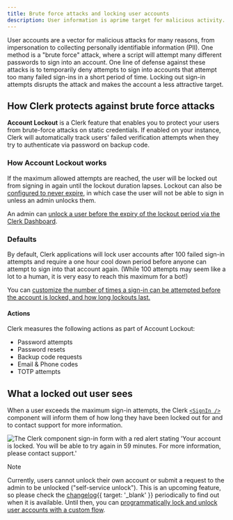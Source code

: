 ```yaml
---
title: Brute force attacks and locking user accounts
description: User information is aprime target for malicious activity. Clerk protects your users against brute force attacks by locking out accounts with too many sign-in attempts until a set period of time has passed.
---
```


User accounts are a vector for malicious attacks for many reasons, from impersonation to collecting personally identifiable information (PII). One method is a "brute force" attack, where a script will attempt many different passwords to sign into an account. One line of defense against these attacks is to temporarily deny attempts to sign into accounts that attempt too many failed sign-ins in a short period of time. Locking out sign-in attempts disrupts the attack and makes the account a less attractive target.

## How Clerk protects against brute force attacks

**Account Lockout** is a Clerk feature that enables you to protect your users from brute-force attacks on static credentials. If enabled on your instance, Clerk will automatically track users' failed verification attempts when they try to authenticate via password on backup code.

### How Account Lockout works

If the maximum allowed attempts are reached, the user will be locked out from signing in again until the lockout duration lapses. Lockout can also be [configured to never expire](/docs/security/customize-user-lockout#lock-a-user-account-forever-until-an-admin-unlocks-the-account), in which case the user will not be able to sign in unless an admin unlocks them.

An admin can [unlock a user before the expiry of the lockout period via the Clerk Dashboard](/docs/security/unlock-user-accounts).

### Defaults

By default, Clerk applications will lock user accounts after 100 failed sign-in attempts and require a one hour cool down period before anyone can attempt to sign into that account again. (While 100 attempts may seem like a lot to a human, it is very easy to reach this maximum for a bot!)

You can [customize the number of times a sign-in can be attempted before the account is locked, and how long lockouts last.](/docs/security/customize-user-lockout)

#### Actions

Clerk measures the following actions as part of Account Lockout:

- Password attempts
- Password resets
- Backup code requests
- Email & Phone codes
- TOTP attempts

## What a locked out user sees

When a user exceeds the maximum sign-in attempts, the Clerk [`<SignIn />`](/docs/components/authentication/sign-in) component will inform them of how long they have been locked out for and to contact support for more information.

![The Clerk component sign-in form with a red alert stating 'Your account is locked. You will be able to try again in 59 minutes. For more information, please contact support.'](/docs/images/security/userlock_login.png)

> [!NOTE]
> Currently, users cannot unlock their own account or submit a request to the admin to be unlocked ("self-service unlock"). This is an upcoming feature, so please check the [changelog](https://clerk.com/changelog){{ target: '_blank' }} periodically to find out when it is available. Until then, you can [programmatically lock and unlock user accounts with a custom flow](/docs/security/programmatically-lock-user-accounts).
